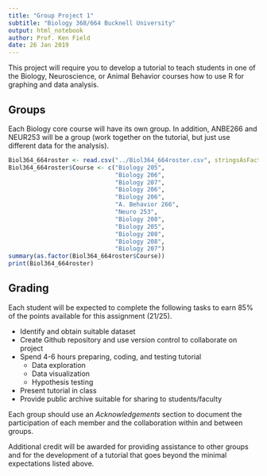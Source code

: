 ```yaml
---
title: "Group Project 1"
subtitle: "Biology 368/664 Bucknell University"
output: html_notebook
author: Prof. Ken Field
date: 26 Jan 2019
---
```


This project will require you to develop a tutorial to teach students in one of the Biology, Neuroscience, or Animal Behavior courses how to use R for graphing and data analysis.

## Groups

Each Biology core course will have its own group. In addition, ANBE266 and NEUR253 will be a group (work together on the tutorial, but just use different data for the analysis).

```r
Biol364_664roster <- read.csv("../Biol364_664roster.csv", stringsAsFactors=FALSE)
Biol364_664roster$Course <- c("Biology 205",
                              "Biology 206",
                              "Biology 207",
                              "Biology 206",
                              "Biology 206",
                              "A. Behavior 266",
                              "Neuro 253",
                              "Biology 208",
                              "Biology 205",
                              "Biology 208",
                              "Biology 208",
                              "Biology 207")
summary(as.factor(Biol364_664roster$Course))
print(Biol364_664roster)
```

## Grading

Each student will be expected to complete the following tasks to earn 85% of the points available for this assignment (21/25).

- Identify and obtain suitable dataset
- Create Github repository and use version control to collaborate on project
- Spend 4-6 hours preparing, coding, and testing tutorial
  + Data exploration
  + Data visualization
  + Hypothesis testing
- Present tutorial in class
- Provide public archive suitable for sharing to students/faculty

Each group should use an *Acknowledgements* section to document the participation of each member and the collaboration within and between groups.

Additional credit will be awarded for providing assistance to other groups and for the development of a tutorial that goes beyond the minimal expectations listed above.


